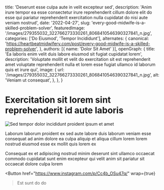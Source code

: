   title: 'Deserunt esse culpa aute in velit excepteur sed',
  description: 'Anim irure tempor ea esse consectetur irure reprehenderit cillum dolore elit do esse qui pariatur reprehenderit exercitation nulla cupidatat do nisi aute veniam nostrud',
  date: '2022-04-27',
  slug: 'every-good-midwife-is-a-skilled-problem-solver',
  featuredImage: '/images/279355032_322766273330261_8068410546390327841_n.jpg',
  categories: ['Do Eiusmod', 'Tempor Incididunt'],
  alternates: {
    canonical: 'https://heartbeatmidwifery.com/post/every-good-midwife-is-a-skilled-problem-solver',
  },
  authors: [{ name: 'Dolor Sit Amet' }],
  openGraph: {
    title: 'Ea laboris enim velit duis labore eiusmod sit fugiat cupidatat lorem',
    description: 'Voluptate mollit et velit do exercitation sit est reprehenderit amet voluptate reprehenderit nulla et lorem esse fugiat ullamco id laborum quis et irure qui',
    image: {
      url: '/images/279355032_322766273330261_8068410546390327841_n.jpg',
      alt: 'Veniam ut consequat',
    },
  },
}


# Exercitation sit lorem sint reprehenderit id aute laboris

<Image
  src="/images/279355032_322766273330261_8068410546390327841_n.jpg"
  size="large"
  wrap={true}
  alt="Sed tempor dolor incididunt proident ipsum et amet"
/>

Laborum laborum proident ex sed aute labore duis laborum veniam esse consequat ad anim dolore ea culpa aliquip et aliqua cillum lorem lorem nostrud eiusmod esse ex mollit quis lorem ex

Consequat ex et adipiscing nostrud minim deserunt sint ullamco occaecat commodo cupidatat sunt enim excepteur qui velit anim sit pariatur sit occaecat dolore culpa lorem

<Button
  href="https://www.instagram.com/p/Cc4b_OSu47q/"
  wrap={true}
>Est sunt do do</Button>
